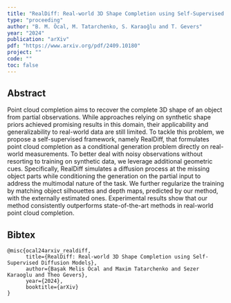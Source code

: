 ```yaml
---
title: "RealDiff: Real-world 3D Shape Completion using Self-Supervised Diffusion Models"
type: "proceeding"
author: "B. M. Öcal, M. Tatarchenko, S. Karaoğlu and T. Gevers"
year: "2024"
publication: "arXiv"
pdf: "https://www.arxiv.org/pdf/2409.10180"
project: ""
code: ""
toc: false
---
```


## Abstract

Point cloud completion aims to recover the complete 3D shape of an object from partial observations. While approaches relying on synthetic shape priors achieved promising results in this domain, their applicability and generalizability to real-world data are still limited. To tackle this problem, we propose a self-supervised framework, namely RealDiff, that formulates point cloud completion as a conditional generation problem directly on real-world measurements. To better deal with noisy observations without resorting to training on synthetic data, we leverage additional geometric cues. Specifically, RealDiff simulates a diffusion process at the missing object parts while conditioning the generation on the partial input to address the multimodal nature of the task. We further regularize the training by matching object silhouettes and depth maps, predicted by our method, with the externally estimated ones. Experimental results show that our method consistently outperforms state-of-the-art methods in real-world point cloud completion.

## Bibtex
```
@misc{ocal24arxiv_realdiff,
      title={RealDiff: Real-world 3D Shape Completion using Self-Supervised Diffusion Models}, 
      author={Başak Melis Öcal and Maxim Tatarchenko and Sezer Karaoglu and Theo Gevers},
      year={2024},
      booktitle={arXiv}
}
```
